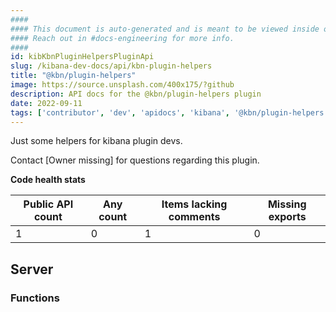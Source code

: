 ---
####
#### This document is auto-generated and is meant to be viewed inside our experimental, new docs system.
#### Reach out in #docs-engineering for more info.
####
id: kibKbnPluginHelpersPluginApi
slug: /kibana-dev-docs/api/kbn-plugin-helpers
title: "@kbn/plugin-helpers"
image: https://source.unsplash.com/400x175/?github
description: API docs for the @kbn/plugin-helpers plugin
date: 2022-09-11
tags: ['contributor', 'dev', 'apidocs', 'kibana', '@kbn/plugin-helpers']
---

Just some helpers for kibana plugin devs.

Contact [Owner missing] for questions regarding this plugin.

**Code health stats**

| Public API count  | Any count | Items lacking comments | Missing exports |
|-------------------|-----------|------------------------|-----------------|
| 1 | 0 | 1 | 0 |

## Server

### Functions
<DocDefinitionList data={kbnPluginHelpersObj.server.functions}/>

